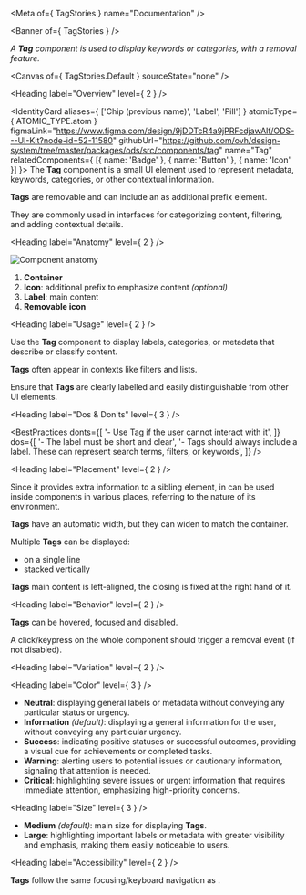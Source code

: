 
<Meta of={ TagStories } name="Documentation" />

<Banner of={ TagStories } />

_A **Tag** component is used to display keywords or categories, with a removal feature._

<Canvas of={ TagStories.Default } sourceState="none" />

<Heading label="Overview" level={ 2 } />

<IdentityCard aliases={ ['Chip (previous name)', 'Label', 'Pill'] }
              atomicType={ ATOMIC_TYPE.atom }
              figmaLink="https://www.figma.com/design/9jDDTcR4a9jPRFcdjawAlf/ODS---UI-Kit?node-id=52-11580"
              githubUrl="https://github.com/ovh/design-system/tree/master/packages/ods/src/components/tag"
              name="Tag"
              relatedComponents={ [{ name: 'Badge' }, { name: 'Button' }, { name: 'Icon' }] }>
  The **Tag** component is a small UI element used to represent metadata, keywords, categories, or other contextual
  information.

  **Tags** are removable and can include an <StorybookLink kind="ODS Components/Icon" label="Icon" story="Documentation" /> as
  additional prefix element.

  They are commonly used in interfaces for categorizing content, filtering, and adding contextual details.
</IdentityCard>

<Heading label="Anatomy" level={ 2 } />

![Component anatomy](components/tag/anatomy.png "Component anatomy")

1. **Container**
2. **Icon**: additional prefix to emphasize content _(optional)_
3. **Label**: main content
4. **Removable icon**

<Heading label="Usage" level={ 2 } />

Use the **Tag** component to display labels, categories, or metadata that describe or classify content.

**Tags** often appear in contexts like filters and lists.

Ensure that **Tags** are clearly labelled and easily distinguishable from other UI elements.

<Heading label="Dos & Don'ts" level={ 3 } />

<BestPractices
  donts={[
    '- Use Tag if the user cannot interact with it',
  ]}
  dos={[
    '- The label must be short and clear',
    '- Tags should always include a label. These can represent search terms, filters, or keywords',
  ]}
/>

<Heading label="Placement" level={ 2 } />

Since it provides extra information to a sibling element, in can be used inside components in various places, referring to the nature of its environment.

**Tags** have an automatic width, but they can widen to match the container.

Multiple **Tags** can be displayed:
- on a single line
- stacked vertically

**Tags** main content is left-aligned, the closing <StorybookLink kind="ODS Components/Icon" label="Icon" story="Documentation" /> is fixed at the right hand of it.

<Heading label="Behavior" level={ 2 } />

**Tags** can be hovered, focused and disabled.

A click/keypress on the whole component should trigger a removal event (if not disabled).

<Heading label="Variation" level={ 2 } />

<Heading label="Color" level={ 3 } />

- **Neutral**: displaying general labels or metadata without conveying any particular status or urgency.
- **Information** _(default)_: displaying a general information for the user, without conveying any particular urgency.
- **Success**: indicating positive statuses or successful outcomes, providing a visual cue for achievements or completed tasks.
- **Warning**: alerting users to potential issues or cautionary information, signaling that attention is needed.
- **Critical**: highlighting severe issues or urgent information that requires immediate attention, emphasizing high-priority concerns.

<Heading label="Size" level={ 3 } />

- **Medium** _(default)_: main size for displaying **Tags**.
- **Large**: highlighting important labels or metadata with greater visibility and emphasis, making them easily noticeable to users.

<Heading label="Accessibility" level={ 2 } />

**Tags** follow the same focusing/keyboard navigation as <StorybookLink kind="ODS Components/Button" label="Button" story="Documentation" />.
